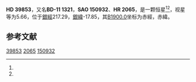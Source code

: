 {{Starbox begin
| name = HD 39853
}}
{{Starbox observe
| epoch = [[J2000.0|J2000.0]]
| constell = {{星座名待查}}<ref name=SIMBAD>{{cite web
 | url=http://simbad.u-strasbg.fr/simbad/sim-id?Ident=HR+2065
 | title =Pulsating variable Star
 | publisher=Centre de Données astronomiques de Strasbourg
 | work=SIMBAD
 | accessdate=2012-07-13}}</ref><ref name=DATA>{{cite web
 | url=http://vizier.u-strasbg.fr/viz-bin/VizieR-5?-out.add=.&-source=5050&-corr=PK=HR&-out.max=9999&HR=2065
 | title=VizieR Detailed Page
 | accessdate=2012-07-13
 | archive-date=2019-02-16
 | archive-url=https://web.archive.org/web/20190216111235/http://vizier.u-strasbg.fr/viz-bin/VizieR-5?-out.add=.&-source=5050&-corr=PK=HR&-out.max=9999&HR=2065
 | dead-url=no
 }}</ref>
| 星官 = 
| ra = {{RA|5|54|43.6}}<ref name=SIMBAD /><ref name=DATA />
| dec = {{DEC|-11|46|26}}<ref name=SIMBAD /><ref name=DATA />
| appmag_v = 5.66<ref name=SIMBAD /><ref name=DATA />
}}
{{Starbox character
| class = K5III<ref name=SIMBAD /><ref name=DATA />
| b-v = 1.53<ref name=SIMBAD /><ref name=DATA />
| u-b = 1.84<ref name=SIMBAD /><ref name=DATA />
| r-i = <ref name=SIMBAD /><ref name=DATA />
| variable = 
}}
{{Starbox astrometry
| radial_v = 1.84
| prop_mo_ra = 86
| parallax = 
| p_error = 
}}
{{Starbox catalog
| names =BD-11 1321，[[SAO星表|SAO]] 150932，[[HD星表|HD]] 39853，[[HR星表|HR]] 2065}}
{{Starbox reference |Simbad=HR+2065}}
{{Starbox end}}

'''HD 39853'''，又名'''BD-11 1321'''，'''SAO 150932'''、'''HR 2065'''，是一颗恒星<ref name=SIMBAD /><ref name=DATA />，视星等为5.66，位于[[銀道座標系|銀經]]217.29，[[銀道座標系|銀緯]]-17.85，其[[B1900.0|B1900.0]]坐标为赤經{{RA|5|50|3.6}}，赤緯{{DEC|-11|-17.85|37}}。

== 参考文献 ==
{{reflist}}

{{star-stub}}

[[Category:HD和HDE天體|39853]]
[[Category:HR天體|2065]]
[[Category:SAO天體|150932]]